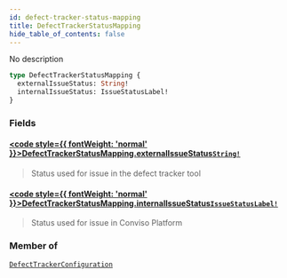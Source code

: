 ```yaml
---
id: defect-tracker-status-mapping
title: DefectTrackerStatusMapping
hide_table_of_contents: false
---
```








No description

```graphql
type DefectTrackerStatusMapping {
  externalIssueStatus: String!
  internalIssueStatus: IssueStatusLabel!
}
```


### Fields

#### [<code style={{ fontWeight: 'normal' }}>DefectTrackerStatusMapping.<b>externalIssueStatus</b></code>](#)<Bullet />[`String!`](/api/graphql/documentation/scalars/string) <Badge class="secondary" text="non-null"/> <Badge class="secondary" text="scalar"/>
> Status used for issue in the defect tracker tool
> 

#### [<code style={{ fontWeight: 'normal' }}>DefectTrackerStatusMapping.<b>internalIssueStatus</b></code>](#)<Bullet />[`IssueStatusLabel!`](/api/graphql/documentation/enums/issue-status-label) <Badge class="secondary" text="non-null"/> <Badge class="secondary" text="enum"/>
> Status used for issue in Conviso Platform
> 



### Member of

[`DefectTrackerConfiguration`](/api/graphql/documentation/objects/defect-tracker-configuration)  <Badge class="secondary" text="object"/>



